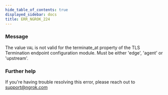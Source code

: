 ```yaml
---
hide_table_of_contents: true
displayed_sidebar: docs
title: ERR_NGROK_224
---
```


### Message

The value `VAL` is not valid for the terminate_at property of the TLS Termination endpoint configuration module. Must be either 'edge', 'agent' or 'upstream'.

<ErrorDetails />

### Further help

If you're having trouble resolving this error, please reach out to [support@ngrok.com](mailto:support@ngrok.com?subject=Help%20with%20ERR_NGROK_224)
